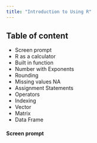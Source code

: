 ```yaml
---
title: "Introduction to Using R"
---
```




## **Table of content**

-	Screen prompt
-	R as a calculator
-	Built in function
-	Number with Exponents
-	Rounding
-	Missing values NA
-	Assignment Statements
-	Operators
-	Indexing
-	Vector
-	Matrix
-	Data Frame

#### Screen prompt